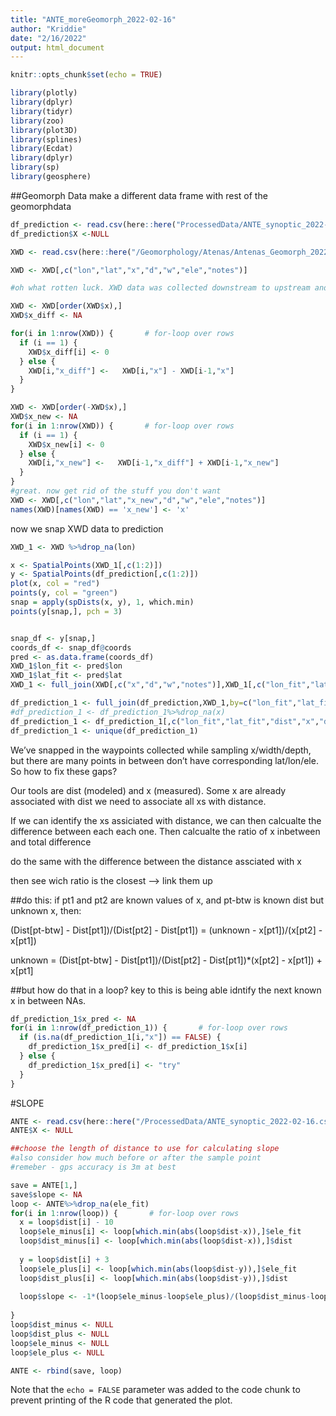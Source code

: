 ```yaml
---
title: "ANTE_moreGeomorph_2022-02-16"
author: "Kriddie"
date: "2/16/2022"
output: html_document
---
```


```r
knitr::opts_chunk$set(echo = TRUE)

library(plotly)
library(dplyr)
library(tidyr)
library(zoo)
library(plot3D)
library(splines)
library(Ecdat)
library(dplyr)
library(sp)
library(geosphere)
```

##Geomorph Data
make a different data frame with rest of the geomorphdata
```r
df_prediction <- read.csv(here::here("ProcessedData/ANTE_synoptic_2022-02-18.csv"))
df_prediction$X <-NULL
```

```r
XWD <- read.csv(here::here("/Geomorphology/Atenas/Antenas_Geomorph_2022-01-28.csv"))

XWD <- XWD[,c("lon","lat","x","d","w","ele","notes")]

#oh what rotten luck. XWD data was collected downstream to upstream and df_prediction is opposite. Let use right this wrong

XWD <- XWD[order(XWD$x),]
XWD$x_diff <- NA

for(i in 1:nrow(XWD)) {       # for-loop over rows
  if (i == 1) {
    XWD$x_diff[i] <- 0
  } else {
    XWD[i,"x_diff"] <-   XWD[i,"x"] - XWD[i-1,"x"]
  }
}

XWD <- XWD[order(-XWD$x),]
XWD$x_new <- NA
for(i in 1:nrow(XWD)) {       # for-loop over rows
  if (i == 1) {
    XWD$x_new[i] <- 0
  } else {
    XWD[i,"x_new"] <-   XWD[i-1,"x_diff"] + XWD[i-1,"x_new"]
  }
}
#great. now get rid of the stuff you don't want
XWD <- XWD[,c("lon","lat","x_new","d","w","ele","notes")]
names(XWD)[names(XWD) == 'x_new'] <- 'x'


```

now we snap XWD data to prediction

```r

XWD_1 <- XWD %>%drop_na(lon)

x <- SpatialPoints(XWD_1[,c(1:2)])
y <- SpatialPoints(df_prediction[,c(1:2)]) 
plot(x, col = "red")
points(y, col = "green")
snap = apply(spDists(x, y), 1, which.min)
points(y[snap,], pch = 3)


snap_df <- y[snap,]
coords_df <- snap_df@coords
pred <- as.data.frame(coords_df)
XWD_1$lon_fit <- pred$lon
XWD_1$lat_fit <- pred$lat
XWD_1 <- full_join(XWD[,c("x","d","w","notes")],XWD_1[,c("lon_fit","lat_fit","x","d","w","notes")],by=c("x","d","w","notes"))

df_prediction_1 <- full_join(df_prediction,XWD_1,by=c("lon_fit","lat_fit"))
#df_prediction_1 <- df_prediction_1%>%drop_na(x) 
df_prediction_1 <- df_prediction_1[,c("lon_fit","lat_fit","dist","x","d","w","notes")]
df_prediction_1 <- unique(df_prediction_1)

```
We've snapped in the waypoints collected while sampling x/width/depth, but there are many points in between don't have corresponding lat/lon/ele. So how to fix these gaps?


Our tools are dist (modeled) and x (measured). Some x are already associated with dist we need to associate all xs with distance. 

If we can identify the xs assiciated with distance, we can then calcualte the difference between each each one. Then calcualte the ratio of x inbetween and total difference

do the same with the difference between the distance assciated with x

then see wich ratio is the closest --> link them up

##do this:
if pt1 and pt2 are known values of x, and pt-btw is known dist but unknown x, then:

(Dist[pt-btw] - Dist[pt1])/(Dist[pt2] - Dist[pt1]) = (unknown - x[pt1])/(x[pt2] - x[pt1])

unknown = (Dist[pt-btw] - Dist[pt1])/(Dist[pt2] - Dist[pt1])*(x[pt2] - x[pt1]) + x[pt1]

##but how do that in a loop?
key to this is being able idntify the next known x in between NAs.


```r
df_prediction_1$x_pred <- NA
for(i in 1:nrow(df_prediction_1)) {       # for-loop over rows
  if (is.na(df_prediction_1[i,"x"]) == FALSE) {
    df_prediction_1$x_pred[i] <- df_prediction_1$x[i]
  } else {
    df_prediction_1$x_pred[i] <- "try"
  }
}

```


#SLOPE

```r
ANTE <- read.csv(here::here("/ProcessedData/ANTE_synoptic_2022-02-16.csv"))
ANTE$X <- NULL

##choose the length of distance to use for calculating slope
#also consider how much before or after the sample point
#remeber - gps accuracy is 3m at best

save = ANTE[1,]
save$slope <- NA
loop <- ANTE%>%drop_na(ele_fit)
for(i in 1:nrow(loop)) {       # for-loop over rows
  x = loop$dist[i] - 10
  loop$ele_minus[i] <- loop[which.min(abs(loop$dist-x)),]$ele_fit
  loop$dist_minus[i] <- loop[which.min(abs(loop$dist-x)),]$dist
  
  y = loop$dist[i] + 3
  loop$ele_plus[i] <- loop[which.min(abs(loop$dist-y)),]$ele_fit
  loop$dist_plus[i] <- loop[which.min(abs(loop$dist-y)),]$dist
  
  loop$slope <- -1*(loop$ele_minus-loop$ele_plus)/(loop$dist_minus-loop$dist_plus)
  
}
loop$dist_minus <- NULL
loop$dist_plus <- NULL
loop$ele_minus <- NULL
loop$ele_plus <- NULL

ANTE <- rbind(save, loop)

```

Note that the `echo = FALSE` parameter was added to the code chunk to prevent printing of the R code that generated the plot.
